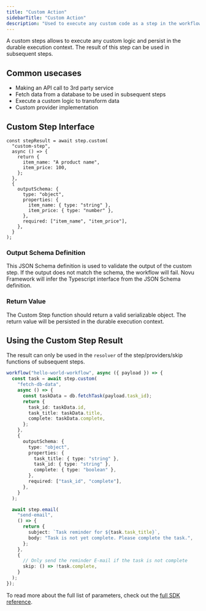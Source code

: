 ```yaml
---
title: "Custom Action"
sidebarTitle: "Custom Action"
description: "Used to execute any custom code as a step in the workflow."
---
```


A custom steps allows to execute any custom logic and persist in the durable execution context. The result of this step can be used in subsequent steps.

## Common usecases

- Making an API call to 3rd party service
- Fetch data from a database to be used in subsequent steps
- Execute a custom logic to transform data
- Custom provider implementation

## Custom Step Interface

```tsx
const stepResult = await step.custom(
  "custom-step",
  async () => {
    return {
      item_name: "A product name",
      item_price: 100,
    };
  },
  {
    outputSchema: {
      type: "object",
      properties: {
        item_name: { type: "string" },
        item_price: { type: "number" },
      },
      required: ["item_name", "item_price"],
    },
  }
);
```

### Output Schema Definition

This JSON Schema definition is used to validate the output of the custom step. If the output does not match the schema, the workflow will fail.
Novu Framework will infer the Typescript interface from the JSON Schema definition.

### Return Value

The Custom Step function should return a valid serializable object. The return value will be persisted in the durable execution context.

## Using the Custom Step Result

The result can only be used in the `resolver` of the step/providers/skip functions of subsequent steps.

```typescript
workflow("hello-world-workflow", async ({ payload }) => {
  const task = await step.custom(
    "fetch-db-data",
    async () => {
      const taskData = db.fetchTask(payload.task_id);
      return {
        task_id: taskData.id,
        task_title: taskData.title,
        complete: taskData.complete,
      };
    },
    {
      outputSchema: {
        type: "object",
        properties: {
          task_title: { type: "string" },
          task_id: { type: "string" },
          complete: { type: "boolean" },
        },
        required: ["task_id", "complete"],
      },
    }
  );

  await step.email(
    "send-email",
    () => {
      return {
        subject: `Task reminder for ${task.task_title}`,
        body: "Task is not yet complete. Please complete the task.",
      };
    },
    {
      // Only send the reminder E-mail if the task is not complete
      skip: () => !task.complete,
    }
  );
});
```

To read more about the full list of parameters, check out the [full SDK reference](/sdks/framework/typescript/steps/custom).